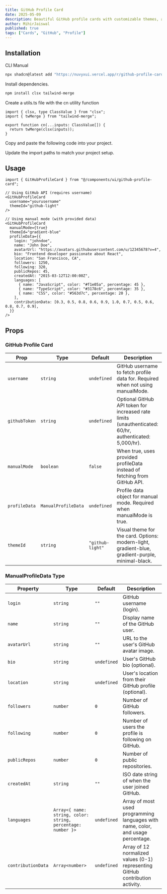 ```yaml
---
title: GitHub Profile Card
date: 2025-05-09
description: Beautiful GitHub profile cards with customizable themes, activity graphs, and real-time data fetching.
author: MihirJaiswal
published: true
tags: ["Cards", "GitHub", "Profile"]
---
```


<ComponentPreview name="github-profile-card-demo" />

## Installation

<Tabs defaultValue="cli">

<TabsList>
  <TabsTrigger value="cli">CLI</TabsTrigger>
  <TabsTrigger value="manual">Manual</TabsTrigger>
</TabsList>
<TabsContent value="cli">

```bash
npx shadcn@latest add "https://nuvyxui.vercel.app/r/github-profile-card"
```

</TabsContent>

<TabsContent value="manual">

<Steps>

<Step>Install dependencies.</Step>

```bash
npm install clsx tailwind-merge
```

<Step>Create a utils.ts file with the cn utility function</Step>

```tsx
import { clsx, type ClassValue } from "clsx";
import { twMerge } from "tailwind-merge";

export function cn(...inputs: ClassValue[]) {
  return twMerge(clsx(inputs));
}
```

<Step>Copy and paste the following code into your project.</Step>

<ComponentSource name="github-profile-card" />

<Step>Update the import paths to match your project setup.</Step>

</Steps>

</TabsContent>

</Tabs>

## Usage

```tsx
import { GitHubProfileCard } from "@/components/ui/github-profile-card";
```

```tsx
// Using GitHub API (requires username)
<GitHubProfileCard
  username="yourusername"
  themeId="github-light"
/>

// Using manual mode (with provided data)
<GitHubProfileCard
  manualMode={true}
  themeId="gradient-blue"
  profileData={{
    login: "johndoe",
    name: "John Doe",
    avatarUrl: "https://avatars.githubusercontent.com/u/12345678?v=4",
    bio: "Frontend developer passionate about React",
    location: "San Francisco, CA",
    followers: 1250,
    following: 320,
    publicRepos: 45,
    createdAt: "2015-03-12T12:00:00Z",
    languages: [
      { name: "JavaScript", color: "#f1e05a", percentage: 45 },
      { name: "TypeScript", color: "#3178c6", percentage: 35 },
      { name: "CSS", color: "#563d7c", percentage: 20 },
    ],
    contributionData: [0.3, 0.5, 0.8, 0.6, 0.9, 1.0, 0.7, 0.5, 0.6, 0.8, 0.7, 0.9],
  }}
/>
```

## Props

### GitHub Profile Card

| Prop          | Type                | Default          | Description                                                                                            |
| ------------- | ------------------- | ---------------- | ------------------------------------------------------------------------------------------------------ |
| `username`    | `string`            | `undefined`      | GitHub username to fetch profile data for. Required when not using manualMode.                         |
| `githubToken` | `string`            | `undefined`      | Optional GitHub API token for increased rate limits (unauthenticated: 60/hr, authenticated: 5,000/hr). |
| `manualMode`  | `boolean`           | `false`          | When true, uses provided profileData instead of fetching from GitHub API.                              |
| `profileData` | `ManualProfileData` | `undefined`      | Profile data object for manual mode. Required when manualMode is true.                                 |
| `themeId`     | `string`            | `"github-light"` | Visual theme for the card. Options: modern-light, gradient-blue, gradient-purple, minimal-black.       |

### ManualProfileData Type

| Property           | Type                                                         | Default     | Description                                                                      |
| ------------------ | ------------------------------------------------------------ | ----------- | -------------------------------------------------------------------------------- |
| `login`            | `string`                                                     | `""`        | GitHub username (login).                                                         |
| `name`             | `string`                                                     | `""`        | Display name of the GitHub user.                                                 |
| `avatarUrl`        | `string`                                                     | `""`        | URL to the user's GitHub avatar image.                                           |
| `bio`              | `string`                                                     | `undefined` | User's GitHub bio (optional).                                                    |
| `location`         | `string`                                                     | `undefined` | User's location from their GitHub profile (optional).                            |
| `followers`        | `number`                                                     | `0`         | Number of GitHub followers.                                                      |
| `following`        | `number`                                                     | `0`         | Number of users the profile is following on GitHub.                              |
| `publicRepos`      | `number`                                                     | `0`         | Number of public repositories.                                                   |
| `createdAt`        | `string`                                                     | `""`        | ISO date string of when the user joined GitHub.                                  |
| `languages`        | `Array<{ name: string, color: string, percentage: number }>` | `undefined` | Array of most used programming languages with name, color, and usage percentage. |
| `contributionData` | `Array<number>`                                              | `undefined` | Array of 12 normalized values (0-1) representing GitHub contribution activity.   |
